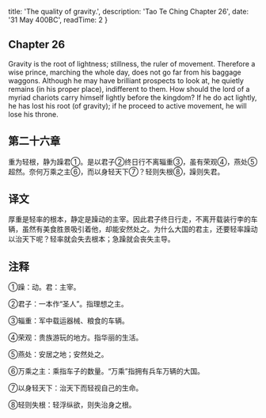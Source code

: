 
  title: 'The quality of gravity.',
  description: 'Tao Te Ching Chapter 26',
  date: '31 May 400BC',
  readTime: 2
}


## Chapter 26

Gravity is the root of lightness; stillness, the ruler of movement.
Therefore a wise prince, marching the whole day, does not go far from his baggage waggons. Although he may have brilliant prospects to look at, he quietly remains (in his proper place), indifferent to them. How should the lord of a myriad chariots carry himself lightly before the kingdom? If he do act lightly, he has lost his root (of gravity); if he proceed to active movement, he will lose his throne.

## 第二十六章

重为轻根，静为躁君①。是以君子②终日行不离辎重③，虽有荣观④，燕处⑤超然。奈何万乘之主⑥，而以身轻天下⑦？轻则失根⑧，躁则失君。


## 译文

厚重是轻率的根本，静定是躁动的主宰。因此君子终日行走，不离开载装行李的车辆，虽然有美食胜景吸引着他，却能安然处之。为什么大国的君主，还要轻率躁动以治天下呢？轻率就会失去根本；急躁就会丧失主导。

## 注释

①躁：动。君：主宰。

②君子：一本作“圣人”。指理想之主。

③辎重：军中载运器械、粮食的车辆。

④荣观：贵族游玩的地方。指华丽的生活。

⑤燕处：安居之地；安然处之。

⑥万乘之主：乘指车子的数量。“万乘”指拥有兵车万辆的大国。

⑦以身轻天下：治天下而轻视自己的生命。

⑧轻则失根：轻浮纵欲，则失治身之根。
